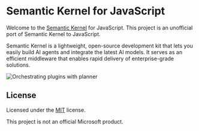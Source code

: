 # Semantic Kernel for JavaScript

Welcome to the [Semantic Kernel](https://learn.microsoft.com/en-us/semantic-kernel/overview/) for JavaScript. This project is an unofficial port of Semantic Kernel to JavaScript.

Semantic Kernel is a lightweight, open-source development kit that lets you easily build AI agents and integrate the latest AI models. It serves as an efficient middleware that enables rapid delivery of enterprise-grade solutions.

![Orchestrating plugins with planner](/kernel-infographic.png)


## License

Licensed under the [MIT](LICENSE) license.

This project is not an official Microsoft product.
